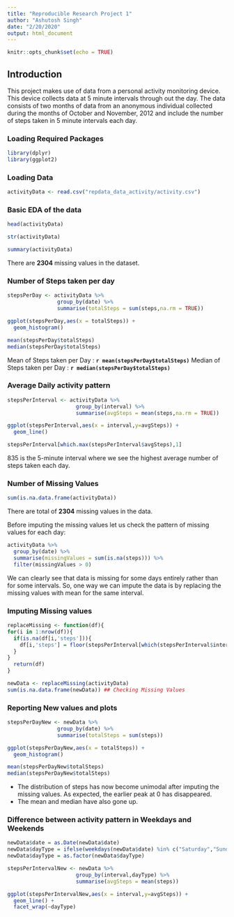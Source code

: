 ---
title: "Reproducible Research Project 1"
author: "Ashutosh Singh"
date: "2/20/2020"
output: html_document
---

```{r setup, include=FALSE}
knitr::opts_chunk$set(echo = TRUE)
```

## Introduction

This project makes use of data from a personal activity monitoring device. This device collects data at 5 minute intervals through out the day. The data consists of two months of data from an anonymous individual collected during the months of October and November, 2012 and include the number of steps taken in 5 minute intervals each day.

### Loading Required Packages
```{r message=FALSE,warning=FALSE}
library(dplyr)
library(ggplot2)
```

### Loading Data
```{r}
activityData <- read.csv("repdata_data_activity/activity.csv")
```


### Basic EDA of the data
```{r}
head(activityData)
```

```{r}
str(activityData)
```
```{r}
summary(activityData)
```

There are **2304** missing values in the dataset.

### Number of Steps taken per day

```{r}
stepsPerDay <- activityData %>%
                group_by(date) %>%
                summarise(totalSteps = sum(steps,na.rm = TRUE))

ggplot(stepsPerDay,aes(x = totalSteps)) +
  geom_histogram()
```

```{r}
mean(stepsPerDay$totalSteps)
median(stepsPerDay$totalSteps)
```

Mean of Steps taken per Day : **`r mean(stepsPerDay$totalSteps)`**
Median of Steps taken per Day : **`r median(stepsPerDay$totalSteps)`**

### Average Daily activity pattern
```{r}
stepsPerInterval <- activityData %>%
                      group_by(interval) %>%
                      summarise(avgSteps = mean(steps,na.rm = TRUE))

ggplot(stepsPerInterval,aes(x = interval,y=avgSteps)) +
  geom_line()
```

```{r}
stepsPerInterval[which.max(stepsPerInterval$avgSteps),1]
```

835 is the 5-minute interval where we see the highest average number of steps taken each day.


### Number of Missing Values
```{r}
sum(is.na.data.frame(activityData))
```

There are total of **2304** missing values in the data.


Before imputing the missing values let us check the pattern of missing values for each day:
```{r}
activityData %>%
  group_by(date) %>%
  summarise(missingValues = sum(is.na(steps))) %>%
  filter(missingValues > 0)
```

We can clearly see that data is missing for some days entirely rather than for some intervals. So, one way we can impute the data is by replacing the missing values with mean for the same interval.

### Imputing Missing values

```{r}
replaceMissing <- function(df){
for(i in 1:nrow(df)){
  if(is.na(df[i,'steps'])){
    df[i,'steps'] = floor(stepsPerInterval[which(stepsPerInterval$interval %in% df[i,3]),'avgSteps'])
  }
}
  return(df)
}
```



```{r}
newData <- replaceMissing(activityData)
sum(is.na.data.frame(newData)) ## Checking Missing Values
```


### Reporting New values and plots


```{r}
stepsPerDayNew <- newData %>%
                group_by(date) %>%
                summarise(totalSteps = sum(steps))

ggplot(stepsPerDayNew,aes(x = totalSteps)) +
  geom_histogram()
```


```{r}
mean(stepsPerDayNew$totalSteps)
median(stepsPerDayNew$totalSteps)
```


- The distribution of steps has now become unimodal after imputing the missing values. As expected, the earlier peak at 0 has disappeared.
- The mean and median have also gone up.

### Difference between activity pattern in Weekdays and Weekends
```{r}
newData$date = as.Date(newData$date)
newData$dayType = ifelse(weekdays(newData$date) %in% c("Saturday","Sunday"),"Weekend","Weekday")
newData$dayType = as.factor(newData$dayType)
```


```{r}
stepsPerIntervalNew <- newData %>%
                      group_by(interval,dayType) %>%
                      summarise(avgSteps = mean(steps))

ggplot(stepsPerIntervalNew,aes(x = interval,y=avgSteps)) +
  geom_line() +
  facet_wrap(~dayType)
```





